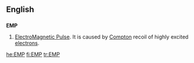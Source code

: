 ==English==

{{wikipedia|Electromagnetic pulse}}
==={{initialism}}===
'''EMP'''
# [[electromagnetic pulse|ElectroMagnetic Pulse]].  It is caused by [[Compton]] recoil of highly excited [[electron]]s.

[[he:EMP]]
[[fi:EMP]]
[[tr:EMP]]
